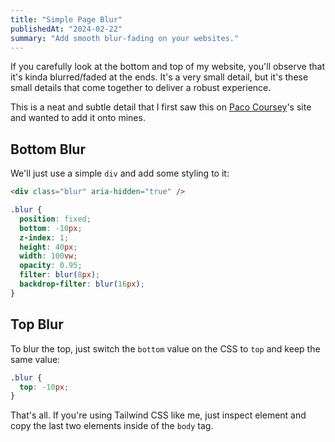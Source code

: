 ```yaml
---
title: "Simple Page Blur"
publishedAt: "2024-02-22"
summary: "Add smooth blur-fading on your websites."
---
```


If you carefully look at the bottom and top of my website, you'll observe that it's kinda blurred/faded at the ends. It's a very small detail, but it's these small details that come together to deliver a robust experience.

This is a neat and subtle detail that I first saw this on [Paco Coursey](https://paco.me/)'s site and wanted to add it onto mines.

## Bottom Blur

We'll just use a simple `div` and add some styling to it:

```html
<div class="blur" aria-hidden="true" />
```

```css
.blur {
  position: fixed;
  bottom: -10px;
  z-index: 1;
  height: 40px;
  width: 100vw;
  opacity: 0.95;
  filter: blur(8px);
  backdrop-filter: blur(16px);
}
```

## Top Blur

To blur the top, just switch the `bottom` value on the CSS to `top` and keep the same value:

```css
.blur {
  top: -10px;
}
```

That's all. If you're using Tailwind CSS like me, just inspect element and copy the last two elements inside of the `body` tag.
